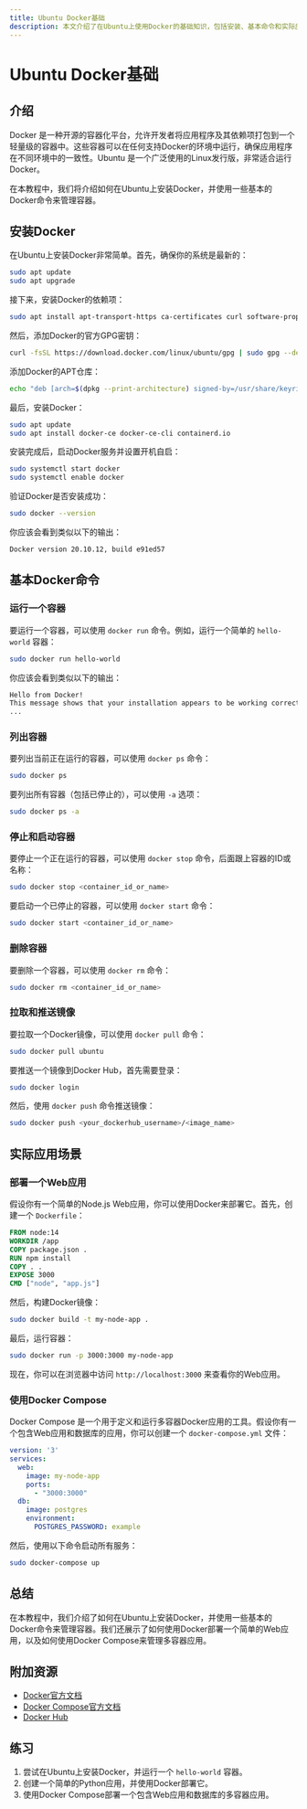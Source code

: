 ```yaml
---
title: Ubuntu Docker基础
description: 本文介绍了在Ubuntu上使用Docker的基础知识，包括安装、基本命令和实际应用场景，适合初学者快速上手。
---
```


# Ubuntu Docker基础

## 介绍

Docker 是一种开源的容器化平台，允许开发者将应用程序及其依赖项打包到一个轻量级的容器中。这些容器可以在任何支持Docker的环境中运行，确保应用程序在不同环境中的一致性。Ubuntu 是一个广泛使用的Linux发行版，非常适合运行Docker。

在本教程中，我们将介绍如何在Ubuntu上安装Docker，并使用一些基本的Docker命令来管理容器。

## 安装Docker

在Ubuntu上安装Docker非常简单。首先，确保你的系统是最新的：

```bash
sudo apt update
sudo apt upgrade
```

接下来，安装Docker的依赖项：

```bash
sudo apt install apt-transport-https ca-certificates curl software-properties-common
```

然后，添加Docker的官方GPG密钥：

```bash
curl -fsSL https://download.docker.com/linux/ubuntu/gpg | sudo gpg --dearmor -o /usr/share/keyrings/docker-archive-keyring.gpg
```

添加Docker的APT仓库：

```bash
echo "deb [arch=$(dpkg --print-architecture) signed-by=/usr/share/keyrings/docker-archive-keyring.gpg] https://download.docker.com/linux/ubuntu $(lsb_release -cs) stable" | sudo tee /etc/apt/sources.list.d/docker.list > /dev/null
```

最后，安装Docker：

```bash
sudo apt update
sudo apt install docker-ce docker-ce-cli containerd.io
```

安装完成后，启动Docker服务并设置开机自启：

```bash
sudo systemctl start docker
sudo systemctl enable docker
```

验证Docker是否安装成功：

```bash
sudo docker --version
```

你应该会看到类似以下的输出：

```bash
Docker version 20.10.12, build e91ed57
```

## 基本Docker命令

### 运行一个容器

要运行一个容器，可以使用 `docker run` 命令。例如，运行一个简单的 `hello-world` 容器：

```bash
sudo docker run hello-world
```

你应该会看到类似以下的输出：

```bash
Hello from Docker!
This message shows that your installation appears to be working correctly.
...
```

### 列出容器

要列出当前正在运行的容器，可以使用 `docker ps` 命令：

```bash
sudo docker ps
```

要列出所有容器（包括已停止的），可以使用 `-a` 选项：

```bash
sudo docker ps -a
```

### 停止和启动容器

要停止一个正在运行的容器，可以使用 `docker stop` 命令，后面跟上容器的ID或名称：

```bash
sudo docker stop <container_id_or_name>
```

要启动一个已停止的容器，可以使用 `docker start` 命令：

```bash
sudo docker start <container_id_or_name>
```

### 删除容器

要删除一个容器，可以使用 `docker rm` 命令：

```bash
sudo docker rm <container_id_or_name>
```

### 拉取和推送镜像

要拉取一个Docker镜像，可以使用 `docker pull` 命令：

```bash
sudo docker pull ubuntu
```

要推送一个镜像到Docker Hub，首先需要登录：

```bash
sudo docker login
```

然后，使用 `docker push` 命令推送镜像：

```bash
sudo docker push <your_dockerhub_username>/<image_name>
```

## 实际应用场景

### 部署一个Web应用

假设你有一个简单的Node.js Web应用，你可以使用Docker来部署它。首先，创建一个 `Dockerfile`：

```dockerfile
FROM node:14
WORKDIR /app
COPY package.json .
RUN npm install
COPY . .
EXPOSE 3000
CMD ["node", "app.js"]
```

然后，构建Docker镜像：

```bash
sudo docker build -t my-node-app .
```

最后，运行容器：

```bash
sudo docker run -p 3000:3000 my-node-app
```

现在，你可以在浏览器中访问 `http://localhost:3000` 来查看你的Web应用。

### 使用Docker Compose

Docker Compose 是一个用于定义和运行多容器Docker应用的工具。假设你有一个包含Web应用和数据库的应用，你可以创建一个 `docker-compose.yml` 文件：

```yaml
version: '3'
services:
  web:
    image: my-node-app
    ports:
      - "3000:3000"
  db:
    image: postgres
    environment:
      POSTGRES_PASSWORD: example
```

然后，使用以下命令启动所有服务：

```bash
sudo docker-compose up
```

## 总结

在本教程中，我们介绍了如何在Ubuntu上安装Docker，并使用一些基本的Docker命令来管理容器。我们还展示了如何使用Docker部署一个简单的Web应用，以及如何使用Docker Compose来管理多容器应用。

## 附加资源

- [Docker官方文档](https://docs.docker.com/)
- [Docker Compose官方文档](https://docs.docker.com/compose/)
- [Docker Hub](https://hub.docker.com/)

## 练习

1. 尝试在Ubuntu上安装Docker，并运行一个 `hello-world` 容器。
2. 创建一个简单的Python应用，并使用Docker部署它。
3. 使用Docker Compose部署一个包含Web应用和数据库的多容器应用。
